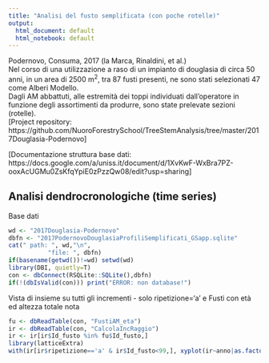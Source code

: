 ```yaml
---
title: "Analisi del fusto semplificata (con poche rotelle)"
output:
  html_document: default
  html_notebook: default
---
```

Podernovo, Consuma, 2017 (la Marca, Rinaldini, et al.)  
Nel corso di una utilizzazione a raso di un impianto di douglasia di circa 50 anni, in un area di 2500 m^2^, tra 87 fusti presenti, ne sono stati selezionati 47 come Alberi Modello.  
Dagli AM abbattuti, alle estremità dei toppi individuati dall'operatore in funzione degli assortimenti da produrre, sono state prelevate sezioni (rotelle).  
[Project repository:
https://github.com/NuoroForestrySchool/TreeStemAnalysis/tree/master/2017Douglasia-Podernovo]

[Documentazione struttura base dati: https://docs.google.com/a/uniss.it/document/d/1XvKwF-WxBra7PZ-ooxAcUGMu0ZsKfqYpiE0zPzzQw08/edit?usp=sharing]

## Analisi dendrocronologiche (time series)

Base dati
```r
wd <- "2017Douglasia-Podernovo"
dbfn <- "2017PodernovoDouglasiaProfiliSemplificati_GSapp.sqlite"
cat(" path: ", wd,"\n",
           "file: ", dbfn)
if(basename(getwd())!=wd) setwd(wd)
library(DBI, quietly=T)
con <- dbConnect(RSQLite::SQLite(),dbfn)
if(!(dbIsValid(con))) print("ERROR: non database!")

```

Vista di insieme su tutti gli incrementi
- solo ripetizione='a' e Fusti con età ed altezza totale nota
```r
fu <- dbReadTable(con, "FustiAM_eta")
ir <- dbReadTable(con, "CalcolaIncRaggio")
ir <- ir[ir$Id_fusto %in% fu$Id_fusto,]
library(latticeExtra)
with(ir[ir$ripetizione=='a' & ir$Id_fusto<99,], xyplot(ir~anno|as.factor(Id_fusto), group=as.factor(Id_rotella), type="l"))
```

